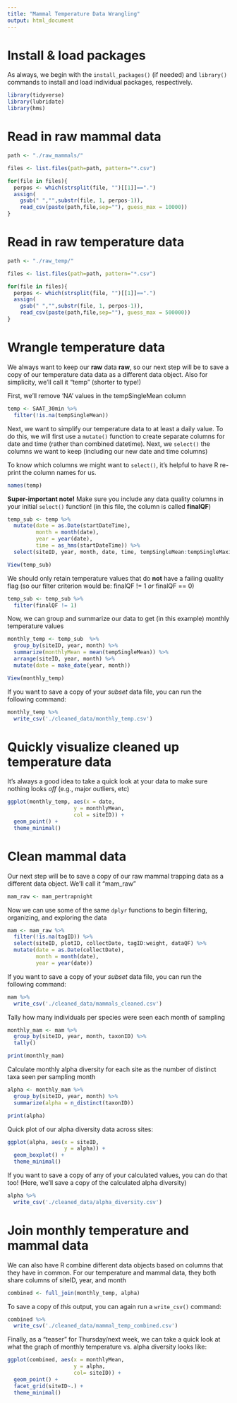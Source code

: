 ```yaml
---
title: "Mammal Temperature Data Wrangling"
output: html_document
---
```


# Install & load packages  
As always, we begin with the `install_packages()` (if needed) and `library()` commands to install and load individual packages, respectively.
```r
library(tidyverse)
library(lubridate)
library(hms)
```

# Read in raw **mammal** data
```r
path <- "./raw_mammals/"

files <- list.files(path=path, pattern="*.csv")

for(file in files){
  perpos <- which(strsplit(file, "")[[1]]==".")
  assign(
    gsub(" ","",substr(file, 1, perpos-1)),
    read_csv(paste(path,file,sep=""), guess_max = 10000))
}
```

# Read in raw **temperature** data
```r
path <- "./raw_temp/"

files <- list.files(path=path, pattern="*.csv")

for(file in files){
  perpos <- which(strsplit(file, "")[[1]]==".")
  assign(
    gsub(" ","",substr(file, 1, perpos-1)),
    read_csv(paste(path,file,sep=""), guess_max = 500000))
}
```

# Wrangle temperature data
We always want to keep our **raw** data **raw**, so our next step will be to save a copy of our temperature data data as a different data object. Also for simplicity, we'll call it "temp" (shorter to type!)

First, we'll remove 'NA' values in the tempSingleMean column
```r
temp <- SAAT_30min %>% 
  filter(!is.na(tempSingleMean))
```

Next, we want to simplify our temperature data to at least a daily value. To do this, we will first use a `mutate()` function to create separate columns for date and time (rather than combined datetime). Next, we `select()` the columns we want to keep (including our new date and time columns)

To know which columns we might want to `select()`, it's helpful to have R re-print the column names for us.
```r
names(temp)
```

**Super-important note!** Make sure you include any data quality columns in your initial `select()` function! (in this file, the column is called **finalQF**)
```r
temp_sub <- temp %>% 
  mutate(date = as.Date(startDateTime),
         month = month(date),
         year = year(date),
         time = as_hms(startDateTime)) %>% 
  select(siteID, year, month, date, time, tempSingleMean:tempSingleMaximum, finalQF)

View(temp_sub)
```

We should only retain temperature values that do **not** have a failing quality flag (so our filter criterion would be: finalQF != 1 *or* finalQF == 0)
```r
temp_sub <- temp_sub %>% 
  filter(finalQF != 1)
```

Now, we can group and summarize our data to get (in this example) monthly temperature values
```r
monthly_temp <- temp_sub  %>% 
  group_by(siteID, year, month) %>% 
  summarize(monthlyMean = mean(tempSingleMean)) %>% 
  arrange(siteID, year, month) %>% 
  mutate(date = make_date(year, month))

View(monthly_temp)
```

If you want to save a copy of your *subset* data file, you can run the following command:
```r
monthly_temp %>% 
  write_csv('./cleaned_data/monthly_temp.csv')
```

# Quickly visualize cleaned up temperature data
It's always a good idea to take a quick look at your data to make sure nothing looks *off* (e.g., major outliers, etc)
```r
ggplot(monthly_temp, aes(x = date,
                     y = monthlyMean, 
                     col = siteID)) +
  geom_point() +
  theme_minimal()
```

# Clean mammal data
Our next step will be to save a copy of our raw mammal trapping data as a different data object. We'll call it "mam_raw"
```r
mam_raw <- mam_pertrapnight
```

Now we can use some of the same `dplyr` functions to begin filtering, organizing, and exploring the data
```r
mam <- mam_raw %>% 
  filter(!is.na(tagID)) %>% 
  select(siteID, plotID, collectDate, tagID:weight, dataQF) %>% 
  mutate(date = as.Date(collectDate),
         month = month(date),
         year = year(date))
```

If you want to save a copy of your *subset* data file, you can run the following command:
```r
mam %>% 
  write_csv('./cleaned_data/mammals_cleaned.csv')
```

Tally how many individuals per species were seen each month of sampling
```r
monthly_mam <- mam %>% 
  group_by(siteID, year, month, taxonID) %>% 
  tally()

print(monthly_mam)
```

Calculate monthly alpha diversity for each site as the number of distinct taxa seen per sampling month
```r
alpha <- monthly_mam %>% 
  group_by(siteID, year, month) %>% 
  summarize(alpha = n_distinct(taxonID))

print(alpha)
```
Quick plot of our alpha diversity data across sites:
```r
ggplot(alpha, aes(x = siteID,
                  y = alpha)) +
  geom_boxplot() +
  theme_minimal()
```

If you want to save a copy of any of your calculated values, you can do that too! (Here, we'll save a copy of the calculated alpha diversity)
```r
alpha %>% 
  write_csv('./cleaned_data/alpha_diversity.csv')
```

# Join monthly temperature and mammal data
We can also have R combine different data objects based on columns that they have in common. For our temperature and mammal data, they both share columns of siteID, year, and month 
```r
combined <- full_join(monthly_temp, alpha)
```

To save a copy of *this* output, you can again run a `write_csv()` command:
```r
combined %>% 
  write_csv('./cleaned_data/mammal_temp_combined.csv')
```

Finally, as a "teaser" for Thursday/next week, we can take a quick look at what the graph of monthly temperature vs. alpha diversity looks like:
```r
ggplot(combined, aes(x = monthlyMean,
                     y = alpha, 
                     col= siteID)) +
  geom_point() + 
  facet_grid(siteID~.) +
  theme_minimal()
```

